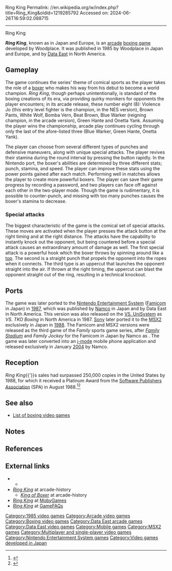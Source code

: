 Ring King
Permalink: //en.wikipedia.org/w/index.php?title=Ring_King&oldid=1219285792
Accessed on: 2024-06-26T16:59:02.088715



------
Ring King
{{Short description|1985 boxing video game}}

{{Use mdy dates|date=January 2024}}{{Infobox video game
| title = Ring King
| image = Ring king arcadeflyer.png
| caption = North American arcade flyer
| developer = Woodplace
| publisher = {{vgrelease|JP|Woodplace<ref name="Akagi">{{cite book |last1=Akagi |first1=Masumi |title=アーケードTVゲームリスト国内•海外編(1971–2005) |trans-title=Arcade TV Game List: Domestic • Overseas Edition (1971–2005) |date=October 13, 2006 |publisher=Amusement News Agency |language=ja |location=Japan |isbn=978-4990251215 |pages=17, 114–5 |url=https://archive.org/details/ArcadeGameList1971-2005/page/n18}}</ref>|NA|[[Data East]]<ref name="Akagi"/>}}
| platforms = [[Arcade video game|Arcade]]<br>[[Nintendo Entertainment System]]<br>[[MSX|MSX2]]<br>[[Mobile phone]]
| released = '''Arcade'''{{vgrelease|JP|June 17, 1985<ref name="Copyright">{{cite web |title=Ring King (Registration Number PA0000273037) |url=https://cocatalog.loc.gov |website = [[United States Copyright Office]] |access-date=8 June 2021}}</ref>|NA|December 1985<ref name="Akagi"/>}}'''Famicom/NES''' {{vgrelease|JP|June 19, 1987|NA|September 1987}}'''Arcade (''VS. TKO Boxing'')'''{{vgrelease|NA|1987}}'''MSX2'''{{vgrelease|JP|1988}}'''Mobile phone'''{{vgrelease|JP|2004}}
| genre = [[Sports game|Sports]] ([[List of boxing video games|boxing]])
| modes = [[Single-player]], [[multiplayer]]
| arcade system = [[Nintendo VS. System]] (''VS. T.K.O. Boxing'')
}}

'''''Ring King''''', known as {{nihongo foot|'''''King of Boxer'''''|キングオブボクサー|Kingu obu Bokusā|lead=yes|group=lower-alpha}} in Japan and Europe, is an [[arcade game|arcade]] [[List of boxing video games|boxing game]] developed by Woodplace. It was published in 1985 by Woodplace in Japan and Europe, and by [[Data East]] in North America.

==Gameplay==
The game continues the series' theme of comical sports as the player takes the role of a [[boxing|boxer]] who makes his way from his debut to become a world champion. ''Ring King'', though perhaps unintentionally, is standard of the boxing creations of its era, via providing quirky monikers for opponents the player encounters; in its arcade release, these number eight (8): Violence Jo (this entry level fighter is the champion, in the NES version), Brown Pants, White Wolf, Bomba Vern, Beat Brown, Blue Warker (reigning champion, in the arcade version), Green Hante and Onetta Yank. Assuming the player wins the championship, arcade play continues cycling through only the last of the afore-listed three (Blue Warker, Green Hante, Onetta Yank).

The player can choose from several different types of punches and defensive maneuvers, along with unique special attacks. The player revives their stamina during the round interval by pressing the button rapidly. In the Nintendo port, the boxer's abilities are determined by three different stats; punch, stamina, and speed. The player can improve these stats using the power points gained after each match. Performing well in matches allows the player to create more powerful boxers. The player can save their game progress by recording a password, and two players can face off against each other in the two-player mode. Though the game is rudimentary, it is possible to counter-punch, and missing with too many punches causes the boxer's stamina to decrease.

===Special attacks===
The biggest characteristic of the game is the comical set of special attacks. These moves are activated when the player presses the attack button at the right timing and at the right distance. The attacks have the capability to instantly knock out the opponent, but being countered before a special attack causes an extraordinary amount of damage as well. The first special attack is a powerful hook which the boxer throws by spinning around like a [[Spinning top|top]]. The second is a straight punch that propels the opponent into the ropes when it connects. The third type is an uppercut that launches the opponent straight into the air. If thrown at the right timing, the uppercut can blast the opponent straight out of the ring, resulting in a technical knockout.

==Ports==
The game was later ported to the [[Nintendo Entertainment System]] ([[Nintendo Entertainment System|Famicom]] in Japan) in [[1987 in video games|1987]], which was published by [[Namco]] in Japan and by Data East in North America. This version was also released on the [[VS. UniSystem]] as ''VS. TKO Boxing'' in North America in 1987. [[Sony]] later ported it to the [[MSX|MSX2]] exclusively in Japan in [[1988 in video games|1988]]. The Famicom and MSX2 versions were released as the third game of the ''Family'' sports game series, after ''[[Family Stadium]]'' and ''Family Jockey'' for the Famicom in Japan by Namco as {{nihongo|'''''Family Boxing'''''|ファミリーボクシング|famirī bokushingu}}. The game was later converted into an [[i-mode]] mobile phone application and released exclusively in January [[2004 in video games|2004]] by Namco.

==Reception==
''Ring King''{{'}}s sales had surpassed 250,000 copies in the United States by 1988, for which it received a Platinum Award from the [[Software Publishers Association]] (SPA) in August 1988.<ref>{{cite book |last1=Petska-Juliussen |first1=Karen |last2=Juliussen |first2=Egil |title=The Computer Industry Almanac 1990 |date=1990 |publisher=Brady |isbn=978-0-13-154122-1 |location=New York |pages=3.10–11 |url=https://archive.org/details/computerindustry00kare/page/n265/mode/2up}}</ref><ref name="gpsales">{{cite magazine |author=Staff |title=Chart-Busters; SPA Platinum |date=November 1989 |issue=5 |journal=[[Game Players]] |page=112 |url=https://archive.org/details/Game_Players_Issue_05_November_1989/page/n115}}</ref>

==See also==
* [[List of fighting games#Boxing|List of boxing video games]]

==Notes==
{{notelist}}

==References==
{{reflist}}

==External links==
* {{KLOV game|id=9319}}
** {{KLOV game|id=8312|name=King of Boxer}}
* ''[http://www.arcade-history.com/?n=ring-king&page=detail&id=2223 Ring King]'' at arcade-history
** ''[http://www.arcade-history.com/?n=king-of-boxer&page=detail&id=1283 King of Boxer]'' at arcade-history
* [https://www.mobygames.com/game/ring-king_ ''Ring King''] at [[MobyGames]]
* [https://gamefaqs.gamespot.com/nes/587569-ring-king ''Ring King''] at [[GameFAQs]]

[[Category:1985 video games]]
[[Category:Arcade video games]]
[[Category:Boxing video games]]
[[Category:Data East arcade games]]
[[Category:Data East video games]]
[[Category:Mobile games]]
[[Category:MSX2 games]]
[[Category:Multiplayer and single-player video games]]
[[Category:Nintendo Entertainment System games]]
[[Category:Video games developed in Japan]]